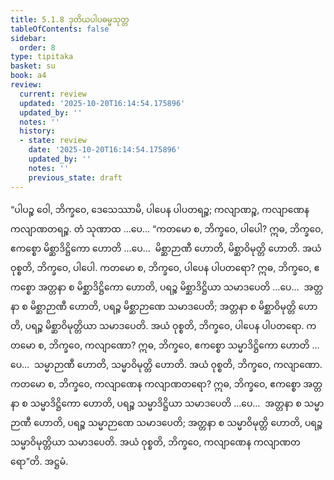 ```yaml
---
title: 5.1.8 ဒုတိယပါပဓမ္မသုတ္တ
tableOfContents: false
sidebar:
  order: 8
type: tipitaka
basket: su
book: a4
review:
  current: review
  updated: '2025-10-20T16:14:54.175896'
  updated_by: ''
  notes: ''
  history:
  - state: review
    date: '2025-10-20T16:14:54.175896'
    updated_by: ''
    notes: ''
    previous_state: draft
---
```



<DynamicBreadcrumb />


<ReviewStatus review={frontmatter.review} showDetails={true} />

<HypothesisAnnotation frontmatter={frontmatter} />

<Division number="208" book="a4" e="ch" v="15" p="545">

<Paragraph number="1352" book="a4">
“ပါပဉ္စ ဝေါ, ဘိက္ခဝေ, ဒေသေဿာမိ, ပါပေန ပါပတရဉ္စ; ကလျာဏဉ္စ, ကလျာဏေန ကလျာဏတရဉ္စ. တံ သုဏာထ …ပေ…
</Paragraph>

<Paragraph number="1353" book="a4">
“ကတမော စ, ဘိက္ခဝေ, ပါပေါ? ဣဓ, ဘိက္ခဝေ, ဧကစ္စော မိစ္ဆာဒိဋ္ဌိကော ဟောတိ …ပေ…  မိစ္ဆာဉာဏီ ဟောတိ, မိစ္ဆာဝိမုတ္တိ ဟောတိ. အယံ ဝုစ္စတိ, ဘိက္ခဝေ, ပါပေါ.
</Paragraph>

<Paragraph number="1354" book="a4">
ကတမော စ, ဘိက္ခဝေ, ပါပေန ပါပတရော? ဣဓ, ဘိက္ခဝေ, ဧကစ္စော အတ္တနာ စ မိစ္ဆာဒိဋ္ဌိကော ဟောတိ, ပရဉ္စ မိစ္ဆာဒိဋ္ဌိယာ သမာဒပေတိ …ပေ…  အတ္တနာ စ မိစ္ဆာဉာဏီ ဟောတိ, ပရဉ္စ မိစ္ဆာဉာဏေ သမာဒပေတိ; အတ္တနာ စ မိစ္ဆာဝိမုတ္တိ ဟောတိ, ပရဉ္စ မိစ္ဆာဝိမုတ္တိယာ သမာဒပေတိ. အယံ ဝုစ္စတိ, ဘိက္ခဝေ, ပါပေန ပါပတရော.
</Paragraph>

<Paragraph number="1355" book="a4">
ကတမော စ, ဘိက္ခဝေ, ကလျာဏော? ဣဓ, ဘိက္ခဝေ, ဧကစ္စော သမ္မာဒိဋ္ဌိကော ဟောတိ …ပေ…  သမ္မာဉာဏီ ဟောတိ, သမ္မာဝိမုတ္တိ ဟောတိ. အယံ ဝုစ္စတိ, ဘိက္ခဝေ, ကလျာဏော.
</Paragraph>

<Paragraph number="1356" book="a4">
ကတမော စ, ဘိက္ခဝေ, ကလျာဏေန ကလျာဏတရော? ဣဓ, ဘိက္ခဝေ, ဧကစ္စော အတ္တနာ စ သမ္မာဒိဋ္ဌိကော ဟောတိ, ပရဉ္စ သမ္မာဒိဋ္ဌိယာ သမာဒပေတိ …ပေ…  အတ္တနာ စ သမ္မာဉာဏီ ဟောတိ, ပရဉ္စ သမ္မာဉာဏေ သမာဒပေတိ; အတ္တနာ စ သမ္မာဝိမုတ္တိ ဟောတိ, ပရဉ္စ သမ္မာဝိမုတ္တိယာ သမာဒပေတိ. အယံ ဝုစ္စတိ, ဘိက္ခဝေ, ကလျာဏေန ကလျာဏတရော”တိ.

</Paragraph>
</Division>

<Paragraph number="1357" type="center" book="a4">
အဋ္ဌမံ.
</Paragraph>